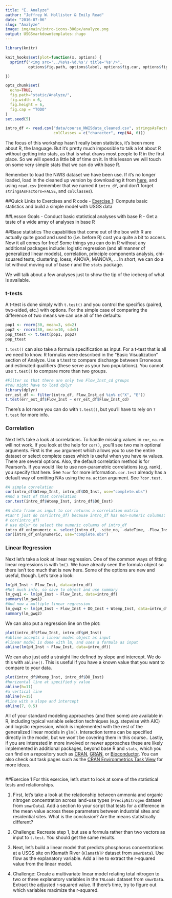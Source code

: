 ```yaml
---
title: "E. Analyze"
author: "Jeffrey W. Hollister & Emily Read"
date: "2016-07-06"
slug: "Analyze"
image: img/main/intro-icons-300px/analyze.png
output: USGSmarkdowntemplates::hugo
---
```


```r
library(knitr)

knit_hooks$set(plot=function(x, options) {
  sprintf("<img src='../%s%s-%d.%s'/ title='%s'/>", 
          options$fig.path, options$label, options$fig.cur, options$fig.ext, options$fig.cap)

})

opts_chunk$set(
  echo=TRUE,
  fig.path="static/Analyze/",
  fig.width = 6,
  fig.height = 6,
  fig.cap = "TODO"
)
set.seed(5)
```

```r
intro_df <- read.csv("data/course_NWISdata_cleaned.csv", stringsAsFactors = FALSE, 
                     colClasses = c("character", rep(NA, 6)))
```

The focus of this workshop hasn't really been statistics, it's been more about R, the language.  But it's pretty much impossible to talk a lot about R without getting into stats, as that is what draws most people to R in the first place. So we will spend a little bit of time on it.  In this lesson we will touch on some very simple stats that we can do with base R.  

Remember to load the NWIS dataset we have been use. If it's no longer loaded, load in the cleaned up version by downloading it from [here](/intro-curriculum/data), and using `read.csv` (remember that we named it `intro_df`, and don't forget `stringsAsFactors=FALSE`, and `colClasses`).

##Quick Links to Exercises and R code
- [Exercise 1](#exercise-1): Compute basic statistics and build a simple model with USGS data

##Lesson Goals
- Conduct basic statistical analyses with base R
- Get a taste of a wide array of analyses in base R

##Base statistics
The capabilities that come out of the box with R are actually quite good and used to (i.e. before R) cost you quite a bit to access.  Now it all comes for free!  Some things you can do in R without any additional packages include: logistic regression (and all manner of generalized linear models), correlation, principle components analysis, chi-squared tests, clustering, loess, ANOVA, MANOVA, ...  In short, we can do a lot without moving out of base r and the `stats` package.

We will talk about a few analyses just to show the tip of the iceberg of what is available.

### t-tests
A t-test is done simply with `t.test()` and you control the specifics (paired, two-sided, etc.) with options.  For the simple case of comparing the difference of two means we can use all of the defaults:

```r
pop1 <- rnorm(30, mean=3, sd=2)
pop2 <- rnorm(30, mean=10, sd=5)
pop_ttest <- t.test(pop1, pop2)
pop_ttest
```

`t.test()` can also take a formula specification as input. For a t-test that is all we need to know. R formulas were described in the "Basic Visualization" section of Analyze. Use a t.test to compare discharge between Erroneous and estimated qualifiers (these serve as your two populations). You cannot use `t.test()` to compare more than two groups.

```r
#Filter so that there are only two Flow_Inst_cd groups
#You might have to load dplyr
library(dplyr)
err_est_df <- filter(intro_df, Flow_Inst_cd %in% c("X", "E"))
t.test(err_est_df$Flow_Inst ~ err_est_df$Flow_Inst_cd)
```

There's a lot more you can do with `t.test()`, but you'll have to rely on `?t.test` for more info.

### Correlation
Next let's take a look at correlations. To handle missing values in `cor`, `na.rm` will not work. If you look at the help for `cor()`, you'll see two main optional arguments.  First is the `use` argument which allows you to use the entire dataset or select complete cases which is useful when you have `NA` values.  There are several options. Also, the default correlation method is for Pearson's.  If you would like to use non-parametric correlations (e.g. rank), you specify that here. See `?cor` for more information. `cor.test` already has a default way of omitting NAs using the `na.action` argument. See `?cor.test`. 

```r
#A simple correlation
cor(intro_df$Wtemp_Inst, intro_df$DO_Inst, use="complete.obs")
#And a test of that correlation
cor.test(intro_df$Wtemp_Inst, intro_df$DO_Inst)

#A data frame as input to cor returns a correlation matrix
#Can't just do cor(intro_df) because intro_df has non-numeric columns:
# cor(intro_df)
# use dplyr to select the numeric columns of intro_df
intro_df_onlynumeric <- select(intro_df, -site_no, -dateTime, -Flow_Inst_cd)  
cor(intro_df_onlynumeric, use="complete.obs")
```

### Linear Regression
Next let's take a look at linear regression.  One of the common ways of fitting linear regressions is with `lm()`.  We have already seen the formula object so there isn't too much that is new here.  Some of the options are new and useful, though.  Let's take a look:

```r
lm(pH_Inst ~ Flow_Inst, data=intro_df)
#Not much info, so save to object and use summary
lm_gwq1 <- lm(pH_Inst ~ Flow_Inst, data=intro_df)
summary(lm_gwq1)
#And now a multiple linear regression
lm_gwq2 <- lm(pH_Inst ~ Flow_Inst + DO_Inst + Wtemp_Inst, data=intro_df)
summary(lm_gwq2)
```

We can also put a regression line on the plot:

```r
plot(intro_df$Flow_Inst, intro_df$pH_Inst)
#abline accepts a linear model object as input
#linear model is done with lm, and uses a formula as input
abline(lm(pH_Inst ~ Flow_Inst, data=intro_df))
```

We can also just add a straight line defined by slope and intercept.  We do this with `abline()`. This is useful if you have a known value that you want to compare to your data. 

```r
plot(intro_df$Wtemp_Inst, intro_df$DO_Inst)
#horizontal line at specified y value
abline(h=11)
#a vertical line
abline(v=15)
#Line with a slope and intercept
abline(7, 0.5)
```

All of your standard modeling approaches (and then some) are available in R, including typical variable selection techniques (e.g. stepwise with AIC) and logistic regression, which is implemented with the rest of the generalized linear models in `glm()`.  Interaction terms can be specified directly in the model, but we won't be covering them in this course..  Lastly, if you are interested in more involved or newer approaches these are likely implemented in additional packages, beyond base R and `stats`, which you can find on a repository such as [CRAN](https://cran.rstudio.com), [GRAN](http://owi.usgs.gov/R/gran.html), or [Bioconductor](https://www.bioconductor.org/packages/release/BiocViews.html#___Software). You can also check out task pages such as the [CRAN Environmetrics Task View](https://cran.r-project.org/web/views/Environmetrics.html) for more ideas.

```r
```

##Exercise 1
For this exercise, let's start to look at some of the statistical tests and relationships. 

1. First, let's take a look at the relationship between ammonia and organic nitrogen concentration across land-use types (`PrecipNitrogen` dataset from `smwrData`).  Add a section to your script that tests for a difference in the mean value across these parameters between industrial sites and residential sites. What is the conclusion? Are the means statistically different?

2. Challenge: Recreate step 1, but use a formula rather than two vectors as input to `t.test`. You should get the same results.

3. Next, let's build a linear model that predicts phosphorus concentrations at a USGS site on Klamath River (`KlamathTP` dataset from `smwrData`). Use flow as the explanatory variable. Add a line to extract the r-squared value from the linear model. 

4. Challenge: Create a multivariate linear model relating total nitrogen to two or three explanatory variables in the `TNLoads` dataset from `smwrData`. Extract the adjusted r-squared value. If there's time, try to figure out which variables maximize the r-squared.
